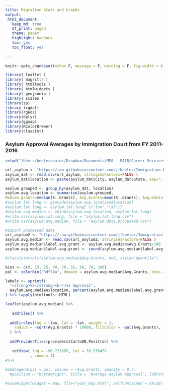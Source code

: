 ```yaml
---
title: Migration Stats and Graphs
output:
 html_document:
   keep_md: true
   df_print: paged
   theme: paper
   highlight: haddock
   toc: yes
   toc_float: yes
   
---
```


```r
knitr::opts_chunk$set(echo= F, message = F, warning = F, fig.width = 8, fig.height = 5)

library( leaflet )
library( magrittr )
library( htmltools )
library( htmlwidgets )
library( geojsonio )
library( scales )
library(sp)
library (rgdal)
library(rgeos)
library(dplyr)
library(ggmap)
library(RColorBrewer)
library(classInt)
```
### Asylum Approval Averages by Immigration Court from FY 2011-2016
```r
setwd("/Users/beelerenator/Dropbox/Documents/MPA - MAIR/Career Services related/Summer 2017/HRW/Work Product")

url_asylum <- "https://raw.githubusercontent.com/jfbeeler/Immigration-Research/master/asylum%20rate%20by%20judge%20by%20city.csv" 
asylum_dat <- read.csv(url_asylum, stringsAsFactors=FALSE )
asylum_dat$location <- paste(asylum_dat$City, asylum_dat$State, sep=", " )

asylum.grouped <- group_by(asylum_dat, location)
asylum.avg.location <- summarise(asylum.grouped, 
Median.grants=median(X..Grants), Avg.Grants=mean(X..Grants), Avg.Denials=mean(X..Denials) )
#asylum.lat.long <- geocode(asylum.avg.location$location)
#asylum.lat.long <- asylum.lat.long[ c("lon","lat")]
#asylum.avg.median <- cbind(asylum.avg.location, asylum.lat.long)
#write.csv(asylum.lat.long, file = "asylum.lat.long.csv") 
#write.csv(asylum.avg.median, file = "asylum.data.processed.csv")

#import processed data
url_asylum2 <- "https://raw.githubusercontent.com/jfbeeler/Immigration-Research/master/asylum.data.processed.csv" 
asylum.avg.median <- read.csv(url_asylum2, stringsAsFactors=FALSE )
asylum.avg.median$label.avg.grant <- asylum.avg.median$Avg.Grants/100
asylum.avg.median$label.avg.grant <- round(asylum.avg.median$label.avg.grant, 2)

#classIntervals(asylum.avg.median$Avg.Grants, n=5, style="quantile") 

bins <- c(0, 15, 25, 40, 50, 55, 60, 70, 100)
pal <- colorBin("RdYlBu", domain = asylum.avg.median$Avg.Grants, bins = bins)

labels <- sprintf(
  "<strong>%s</strong><br/>%s Approval",
  asylum.avg.median$location, percent(asylum.avg.median$label.avg.grant), percent(asylum.avg.median$Median.grants) 
) %>% lapply(htmltools::HTML)

leaflet(asylum.avg.median) %>%
   
   addTiles() %>%
  
  addCircles(lng = ~lon, lat = ~lat, weight = 1,
    radius = ~sqrt(Avg.Grants) * 10000, fillColor = ~pal(Avg.Grants), fillOpacity = 0.8, opacity= .6, color ="#030100", label=labels
  ) %>%
  
  addProviderTiles(providers$CartoDB.Positron) %>%
  
   setView( lng = -96.723885, lat = 39.535458
           , zoom = 4)
#%>%
  
#addLegend(pal = pal, values = ~Avg.Grants, opacity = 0.7,
  #position = "bottomright", title = "Average Asylum Approval", labFormat = labelFormat(suffix = "%"))

#saveWidget(widget = map, file="your_map.html", selfcontained = FALSE)


```
